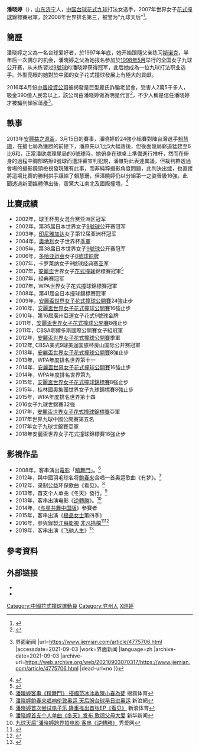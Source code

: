 {{Multiple issues|
{{Copy edit|time=2021-06-21T00:48:20+00:00}}
{{BLPsources|time=2021-06-21T00:48:20+00:00}}
{{Citation style|time=2021-06-21T00:48:20+00:00}}
}}
{{Infobox sportsperson
| name           = 潘晓婷
| image          = 
| image_size     = 
| caption        = 
| nickname       = 九球天后
| nationality    = {{PRC}}
| hometown       = [[山东省|山东]][[济宁市|济宁]]
| birth_date     = {{birth date and age|1982|2|25}}
| birth_place    = {{CHN}}[[山东省|山东省]][[兖州縣|兖州縣]]
| height         = {{height|m=1.60}}
| weight         = 
| country        = 
| sport          = [[台球|台球]]
| event          = [[九球|九球]]
| league         = 杭州南亚<br>上海统领<br>上海新新
| league_type    = 曾用球房
| turnedpro      = 1998年
| highestranking = 3<br>1（國內）
| updated        = 
}}
'''潘晓婷'''（{{bd|1982年|2月25日|||P}}），[[山东省|山东]][[济宁市|济宁]]人，[[中国|中国]][[台球|台球]][[9號球|花式九球]]打法女选手，2007年世界女子[[花式撞球|花式撞球]]錦標賽冠軍，於2008年世界排名第三，被誉为“九球天后”<ref>{{cite news |url=http://sports.takungpao.com.hk/photo/q/2013/0112/1262985.html |title=潘曉婷錄節目談艱辛歷程 淚灑現場感謝父母(圖)（1/24） |language=zh |date=2013-01-12 |accessdate=2013-01-12 |publisher=[[大公報|大公體育]] |editor=江米小棗 }}{{dead link|date=2018年3月 |bot=InternetArchiveBot |fix-attempted=yes }}</ref>。

== 簡歷 ==
潘晓婷之父為一名台球爱好者，於1997年年底，她开始跟隨父亲练习[[斯诺克|斯诺克]]，半年后一次偶尔的机会，潘晓婷之父為她报名参加於[[1998年5月|1998年5月]]举行的全国女子九球公开赛，从未练習过[[9號球|9號球]]的潘晓婷获得冠军，此后她成為一位九球打法职业选手。外型亮眼的她對於中國的女子花式撞球發展上有極大的貢獻。

2016年4月份[[中晉_(公司)|中晉投資公司]]被揭發是巨型龐氏詐騙老鼠會，受害人2萬5千多人，吸金390億人民幣以上，該公司由潘晓婷做為明星代言<ref>{{Cite web |url=http://tv.cctv.com/2016/05/18/VIDE5hLIkJbOwETNlw5OCzOV160518.shtml |title=央視-傳統騙案套網路P2P外衣 |access-date=2016-05-18 |archive-date=2016-08-20 |archive-url=https://web.archive.org/web/20160820003419/http://tv.cctv.com/2016/05/18/VIDE5hLIkJbOwETNlw5OCzOV160518.shtml |dead-url=no }}</ref>，不少人稱是信任潘晓婷才被騙到傾家蕩產<ref>{{cite news |title=潘晓婷因代言“中晋系”被起诉，上海二中院终审判决代言人不承担赔偿责任{{!}}界面新闻 |url=https://www.jiemian.com/article/4775706.html |accessdate=2021-09-03 |work=界面新闻 |language=zh |archive-date=2021-09-03 |archive-url=https://web.archive.org/web/20210903070317/https://www.jiemian.com/article/4775706.html |dead-url=no }}</ref>。
== 軼事 ==
2013年[[安麗益之源盃|安麗益之源盃]]，3月15日的賽事，潘曉婷於24強小組賽對陣台灣選手[[賴慧珊|賴慧珊]]，在搶七局為獲勝的前提下，潘原先以1比5大幅落後，但後面幾局窮追猛趕至6比6和，正當潘欲處理尾局的6號球時，她俯身在球桌上準備進行推杆，然而在俯身的過程中胸部略擦9號球而遭評審宣判犯規，潘雖對此表達異議，但裁判群透過會場的攝影鏡頭檢視發現確有此事，而非純粹攝影角度問題，此判決出爐，也直接將這場比賽的勝利拱手讓給了賴慧珊，但潘曉婷仍以分組第一之姿晉級16強。此聞透過新聞媒體傳出後，震驚大江南北及國際撞壇。<ref>{{cite web|language=zh-tw|url=https://sports.ettoday.net/news/176175|title=安麗盃／潘曉婷胸部壓球犯規　特寫重播網路爆紅|author=|publisher=ET運動雲|date=2013-03-16|7=|access-date=2019-11-03|archive-date=2020-10-23|archive-url=https://web.archive.org/web/20201023000049/https://sports.ettoday.net/news/176175|dead-url=no}}</ref>
==比賽成績==
*2002年，球王杯男女混合赛亚洲区冠军
*2002年，第35届日本世界女子[[9號球|9號球]]公开赛冠军
*2003年，[[印尼|印尼]][[雅加达|雅加达]]女子第12届亚洲杯冠军
*2004年，[[奥地利|奥地利]]女子世界杯[[季軍|季軍]]
*2005年，第38届日本世界女子[[9號球|9號球]]公开赛冠军
*2006年，[[2006年亚洲运动会|多哈亚运会]]女子[[8號球|8號球]][[铜牌|铜牌]]
*2007年，卡罗莱纳女子9號球经典赛[[亚军|亚军]]
*2007年，[[安麗盃|安麗盃]]世界女子[[花式撞球|花式撞球]]錦標賽冠軍<ref>{{cite news |title=BCA公开赛潘晓婷胜韩国魔女 第2次获巡回赛冠军-搜狐体育 |url=https://sports.sohu.com/20080613/n257475269.shtml |accessdate=2021-09-03 |work=sports.sohu.com |archive-date=2021-09-03 |archive-url=https://web.archive.org/web/20210903033829/https://sports.sohu.com/20080613/n257475269.shtml |dead-url=no }}</ref>
*2007年，{{which|大湖}}经典赛冠军
*2007年，WPA世界女子花式撞球錦標賽冠軍
*2008年，第41屆全日本撞球錦標賽冠軍
*2009年，[[安麗盃|安麗盃世界女子花式撞球公開賽]]24強止步
*2010年，[[安麗盃|安麗盃世界女子花式撞球公開賽]]16強止步
*2010年，第16屆廣州亞運女子花式9號球金牌
*2011年，[[安麗盃|安麗盃世界女子花式撞球公開賽]]8強止步
*2011年，CBSA鄂爾多斯國際公開賽女子組冠軍
*2012年，[[安麗盃|安麗盃世界女子花式撞球公開賽]]季軍
*2012年, CBSA美式9球美途国旅杯房山国际公开赛冠軍
*2013年，[[安麗盃|安麗盃世界女子花式撞球公開賽]]8強止步
*2013年，WPA年度排名世界第十一
*2014年，[[安麗盃|安麗盃世界女子花式撞球公開賽]]16強止步
*2014年，WPA年度排名世界第九
*2015年，[[安麗盃|安麗盃世界女子花式撞球錦標賽]]8強止步
*2015年，桂林國奧集團世界女子九球錦標賽8強止步
*2015年，WPA年度排名世界第十四
*2016女子九球世錦賽32強
*2017年，[[安麗盃|安麗盃世界女子花式撞球錦標賽]]亞軍
*2017年世界九球中國公開賽第五名
*2017年女子九球世錦賽亞軍
*2018年安麗盃世界女子花式撞球錦標賽16強止步

==影視作品==
*2008年，客串演出[[電影|電影]]「[[精舞门_(电影)|精舞門]]」。<ref>[http://sports.sohu.com/20080131/n254998602.shtml 潘曉婷客串《精舞門》 搭檔范冰冰收陳小春為徒] {{Wayback|url=http://sports.sohu.com/20080131/n254998602.shtml |date=20200416232557 }} 搜狐体育{{zh-cn}}</ref>
*2012年，與中國羽毛球名将[[鲍春来|鲍春来]]合唱一首奥运歌曲《有梦》。<ref>[http://sports.sina.com.cn/o/2012-07-29/02116152872.shtml  潘晓婷鲍春来唱响伦敦奥运 天后盼台球早日进奥运] {{Wayback|url=http://sports.sina.com.cn/o/2012-07-29/02116152872.shtml |date=20200330192015 }} 新浪網{{zh-cn}}</ref>
*2012年，录制公益环保歌曲《看见》。<ref>[http://news.top147.com/2012/11/00002661.shtml  潘晓婷首次尝试电子乐 隆重推出首张EP《看见》] {{Wayback|url=http://news.top147.com/2012/11/00002661.shtml |date=20160605201819 }} 新浪体育{{zh-cn}}</ref>
*2013年，首支个人单曲《冬天》發行。<ref>[http://news.xinhuanet.com/sports/2013-02/28/c_124396491.htm 潘晓婷首支个人单曲《冬天》发布 歌颂父母大爱] {{Wayback|url=http://news.xinhuanet.com/sports/2013-02/28/c_124396491.htm |date=20130426151014 }} 新华新闻{{zh-cn}}</ref>
*2013年，客串出演电影《[[逆轉勝|逆轉勝]]》。<ref>[http://www.xiuai.com/sportsfy/20130314/5151.html  九球天后”潘晓婷跨界拍电影 客串《逆轉勝》] {{Wayback|url=http://www.xiuai.com/sportsfy/20130314/5151.html |date=20160810071233 }} 秀爱网{{zh-cn}}</ref>
*2014年，《[[与星共舞中国版|与星共舞中国版]]》參賽者
*2015年，客串出演《[[极品女士|极品女士]]第四季》
*2016年，參與錄製[[江蘇衛視|江蘇衛視]] [[非凡搭檔|非凡搭檔]]<ref name="ent.qq.com 2016">{{cite web | title=《非凡搭档》收官 潘晓婷被调侃迎“第二春”_娱乐_腾讯网 | website=ent.qq.com | date=2016-07-11 | url=https://ent.qq.com/a/20160711/032706.htm | language=zh | access-date=2021-09-03 | archive-date=2021-09-03 | archive-url=https://web.archive.org/web/20210903033826/https://ent.qq.com/a/20160711/032706.htm | dead-url=no }}</ref><ref name="资讯_凤凰网 2016">{{cite web | title=《非凡搭档》惊现三角关系！盛一伦唐晓天倾心潘晓婷 | website=资讯_凤凰网 | date=2016-06-12 | url=http://news.ifeng.com/a/20160612/48959194_0.shtml | language=zh | access-date=2021-09-03 | archive-date=2021-09-03 | archive-url=https://web.archive.org/web/20210903034835/https://news.ifeng.com/a/20160612/48959194_0.shtml | dead-url=no }}</ref>
*2019年，客串出演《[[飞驰人生|飞驰人生]]》<ref name="赛车_网易体育 2019">{{cite web | title=潘晓婷客串《飞驰人生》5秒没台词 晒照盛赞韩寒 | website=赛车_网易体育 | date=2019-02-07 | url=https://www.163.com/sports/article/E7E32LI900058782.html | language=zh | access-date=2021-09-03 | archive-date=2021-09-03 | archive-url=https://web.archive.org/web/20210903070527/https://www.163.com/sports/article/E7E32LI900058782.html | dead-url=no }}</ref>

==參考資料==
{{reflist}}

==外部链接==
*{{Sinaweibo|panxiaoting9}}
*{{imdb name|3123582}}

{{start box}}
{{s-before|[[金佳映|金佳映]]}}
{{s-title|[[安麗盃|安麗盃世界女子花式撞球錦標賽]]冠軍|2007年}}
{{s-after|[[林沅君|林沅君]]}}
{{end box}}

{{Authority control}}
{{DEFAULTSORT:Pan潘}}
[[Category:中國花式撞球運動員|Category:中國花式撞球運動員]]
[[Category:兖州人|Category:兖州人]]
[[Category:潘姓|X晓婷]]